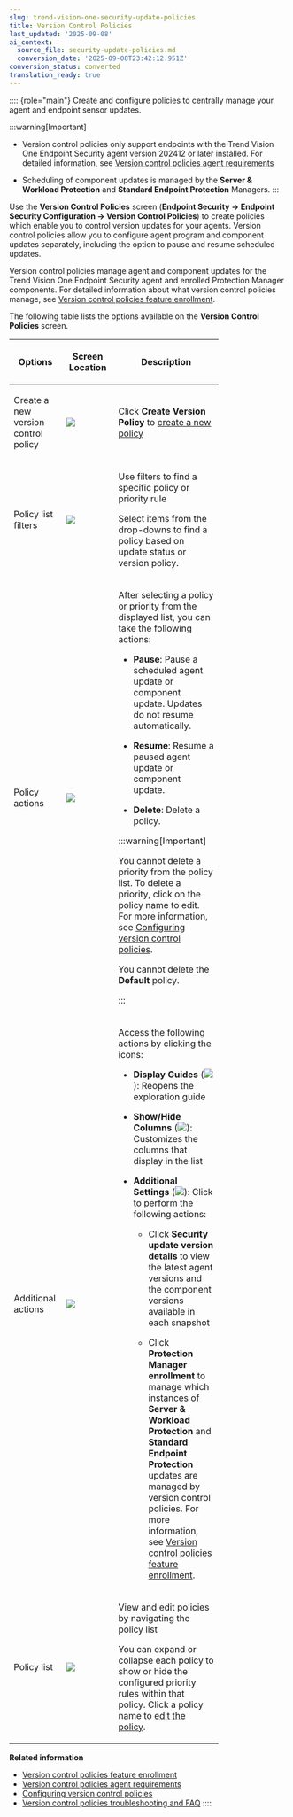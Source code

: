 ```yaml
---
slug: trend-vision-one-security-update-policies
title: Version Control Policies
last_updated: '2025-09-08'
ai_context:
  source_file: security-update-policies.md
  conversion_date: '2025-09-08T23:42:12.951Z'
conversion_status: converted
translation_ready: true
---
```


:::: {role="main"}
Create and configure policies to centrally manage your agent and endpoint sensor updates.

:::warning[Important]

- Version control policies only support endpoints with the Trend Vision One Endpoint Security agent version 202412 or later installed. For detailed information, see [Version control policies agent requirements](version-control-requirements.mdx)

- Scheduling of component updates is managed by the **Server & Workload Protection** and **Standard Endpoint Protection** Managers.
:::

Use the **Version Control Policies** screen (**Endpoint Security → Endpoint Security Configuration → Version Control Policies**) to create policies which enable you to control version updates for your agents. Version control policies allow you to configure agent program and component updates separately, including the option to pause and resume scheduled updates.

Version control policies manage agent and component updates for the Trend Vision One Endpoint Security agent and enrolled Protection Manager components. For detailed information about what version control policies manage, see [Version control policies feature enrollment](version-control-enrollment.mdx).

The following table lists the options available on the **Version Control Policies** screen.

<table style="width:75%;">
<colgroup>
<col style="width: 25%" />
<col />
<col style="width: 50%" />
</colgroup>
<thead>
<tr>
<th><p>Options</p></th>
<th><p>Screen Location</p></th>
<th><p>Description</p></th>
</tr>
</thead>
<tbody>
<tr>
<td><p>Create a new version control policy</p></td>
<td><img src="./images/CreatePolicy=GUID-5fb04c25-d948-4567-ac2d-6ab3553baa0c.webp" /></td>
<td><p>Click <strong>Create Version Policy</strong> to <a href="trend-vision-one-configuring-update-policies">create a new policy</a></p></td>
</tr>
<tr>
<td><p>Policy list filters</p></td>
<td><img src="./images/Filters=GUID-f9ce89a7-2cad-4d04-8d50-64554f8695d5.webp" /></td>
<td><p>Use filters to find a specific policy or priority rule</p>
<p>Select items from the drop-downs to find a policy based on update status or version policy.</p></td>
</tr>
<tr>
<td><p>Policy actions</p></td>
<td><img src="./images/PolicyActions=GUID-bba82fca-af78-4eca-abed-094f1a7fe2a8.webp" /></td>
<td><p>After selecting a policy or priority from the displayed list, you can take the following actions:</p>
<ul>
<li><p><strong>Pause</strong>: Pause a scheduled agent update or component update. Updates do not resume automatically.</p></li>
<li><p><strong>Resume</strong>: Resume a paused agent update or component update.</p></li>
<li><p><strong>Delete</strong>: Delete a policy.</p></li>
</ul>


:::warning[Important]

<p>You cannot delete a priority from the policy list. To delete a priority, click on the policy name to edit. For more information, see <a href="trend-vision-one-configuring-update-policies">Configuring version control policies</a>.</p>
<p>You cannot delete the <strong>Default</strong> policy.</p>


:::

</td>
</tr>
<tr>
<td><p>Additional actions</p></td>
<td><img src="./images/AdditionalPolicyActions=GUID-b1c28c77-f1da-4d77-8012-954fda4bce9b.webp" /></td>
<td><p>Access the following actions by clicking the icons:</p>
<ul>
<li><p><strong>Display Guides</strong> (<img src="./images/displayEIGuideIcon=20230614105556.webp" />): Reopens the exploration guide</p></li>
<li><p><strong>Show/Hide Columns</strong> (<img src="./images/columnDisplayIcon=20230614105421.webp" />): Customizes the columns that display in the list</p></li>
<li><p><strong>Additional Settings</strong> (<img src="./images/eiDefaultGlobalIcon=20230614094040.webp" />): Click to perform the following actions:</p>
<ul>
<li><p>Click <strong>Security update version details</strong> to view the latest agent versions and the component versions available in each snapshot</p></li>
<li><p>Click <strong>Protection Manager enrollment</strong> to manage which instances of <strong>Server &amp; Workload Protection</strong> and <strong>Standard Endpoint Protection</strong> updates are managed by version control policies. For more information, see <a href="trend-vision-one-version-control-enrollment">Version control policies feature enrollment</a>.</p></li>
</ul></li>
</ul></td>
</tr>
<tr>
<td><p>Policy list</p></td>
<td><img src="./images/PolicyList=GUID-c2057622-b421-47a6-a743-163ab9695f5c.webp" /></td>
<td><p>View and edit policies by navigating the policy list</p>
<p>You can expand or collapse each policy to show or hide the configured priority rules within that policy. Click a policy name to <a href="trend-vision-one-configuring-update-policies">edit the policy</a>.</p></td>
</tr>
</tbody>
</table>

**Related information**

- [Version control policies feature enrollment](version-control-enrollment.md "Enroll your Standard Endpoint Protection and Server & Workload Protection instances in version control policies to centralize management of agent and component updates.")
- [Version control policies agent requirements](version-control-requirements.md "The agent version requirements for version control policy enrollment.")
- [Configuring version control policies](configuring-update-policies.md "Create or edit update policies to manage agent program and component versions in your environment.")
- [Version control policies troubleshooting and FAQ](version-control-policies-ts-faq.md "View troubleshooting steps and frequently asked questions for the Version control policy feature.")
::::
